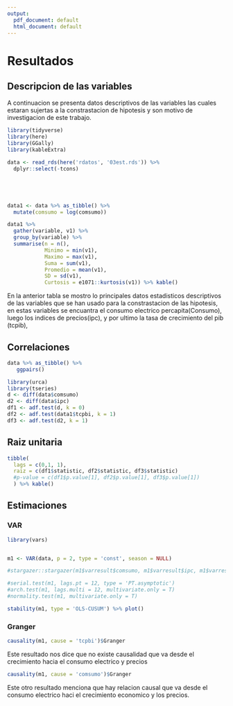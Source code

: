 ```yaml
---
output:
  pdf_document: default
  html_document: default
---
```

# Resultados 

<!-- 4 paginas -->
<!-- Estimaciones: tablas, graficos(como se grafica los resultados o son las pruebas de hipotesis o el smooth presenciado?) -->
<!-- Pruebas de hipotesis, nivel de confiabilidad de los resultados  -->


## Descripcion de las variables 

A continuacion se presenta datos descriptivos de las variables las cuales estaran sujertas a la constrastacion 
de hipotesis y son motivo de investigacion de este trabajo.


```r
library(tidyverse)
library(here)
library(GGally)
library(kableExtra)

data <- read_rds(here('rdatos', '03est.rds')) %>% 
  dplyr::select(-tcons)





data1 <- data %>% as_tibble() %>% 
  mutate(comsumo = log(comsumo))

data1 %>% 
  gather(variable, v1) %>% 
  group_by(variable) %>% 
  summarise(n = n(), 
            Minimo = min(v1),
            Maximo = max(v1),
            Suma = sum(v1), 
            Promedio = mean(v1), 
            SD = sd(v1), 
            Curtosis = e1071::kurtosis(v1)) %>% kable()

```

En la anterior tabla se mostro lo principales datos estadisticos descriptivos de las variables que se han usado para la constrastacion de las hipotesis, en estas variables se encuantra el consumo electrico percapita(Consumo), luego los indices de precios(ipc), y por ultimo la tasa de crecimiento del pib (tcpib), 


## Correlaciones 

```r
data %>% as_tibble() %>% 
   ggpairs()
```
```r
library(urca)
library(tseries)
d <- diff(data$comsumo)
d2 <- diff(data$ipc)
df1 <- adf.test(d, k = 0)
df2 <- adf.test(data1$tcpbi, k = 1)
df3 <- adf.test(d2, k = 1)
```

## Raiz unitaria 


```r
tibble(
  lags = c(0,1, 1),
  raiz = c(df1$statistic, df2$statistic, df3$statistic)
  #p-value = c(df1$p.value[1], df2$p.value[1], df3$p.value[1])
  ) %>% kable()

```






## Estimaciones 
<!--
### Minimos cuadrados ordinarios

```r
data %>% names 
m1 <-  lm(tcpbi ~ comsumo + ipc, data = data)

m1 %>% stargazer::stargazer(column.labels = c('MCO') )
```
-->

### VAR

```r
library(vars)


m1 <- VAR(data, p = 2, type = 'const', season = NULL)

#stargazer::stargazer(m1$varresult$comsumo, m1$varresult$ipc, m1$varresult$tcpbi)

```

\begin{table}[!htbp] \centering 
  \caption{} 
  \label{} 
\begin{tabular}{@{\extracolsep{5pt}}lccc} 
\\[-1.8ex]\hline 
\hline \\[-1.8ex] 
 & \multicolumn{3}{c}{\textit{Dependent variable:}} \\ 
\cline{2-4} 
\\[-1.8ex] & \multicolumn{3}{c}{y} \\ 
\\[-1.8ex] & (consumo) & (ipc) & (tcpbi)\\ 
\hline \\[-1.8ex] 
 comsumo.l1 & 0.608$^{***}$ & 0.007 & $-$0.001 \\ 
  & (0.104) & (0.007) & (0.005) \\ 
  & & & \\ 
 tcpbi.l1 & $-$1.604 & $-$0.118 & $-$0.447$^{***}$ \\ 
  & (2.247) & (0.149) & (0.106) \\ 
  & & & \\ 
 ipc.l1 & 3.896$^{***}$ & 0.940$^{***}$ & 0.058 \\ 
  & (1.454) & (0.097) & (0.069) \\ 
  & & & \\ 
 comsumo.l2 & 0.348$^{***}$ & $-$0.003 & $-$0.002 \\ 
  & (0.102) & (0.007) & (0.005) \\ 
  & & & \\ 
 tcpbi.l2 & $-$1.049 & $-$0.060 & $-$0.272$^{***}$ \\ 
  & (1.905) & (0.126) & (0.090) \\ 
  & & & \\ 
 ipc.l2 & $-$2.689$^{*}$ & $-$0.091 & 0.001 \\ 
  & (1.463) & (0.097) & (0.069) \\ 
  & & & \\ 
 const & $-$13.034 & 6.064$^{**}$ & $-$0.460 \\ 
  & (37.823) & (2.510) & (1.784) \\ 
  & & & \\ 
\hline \\[-1.8ex] 
Observations & 117 & 117 & 117 \\ 
R$^{2}$ & 0.993 & 0.967 & 0.215 \\ 
Adjusted R$^{2}$ & 0.993 & 0.965 & 0.172 \\ 
Residual Std. Error (df = 110) & 24.882 & 1.651 & 1.173 \\ 
F Statistic (df = 6; 110) & 2,756.900$^{***}$ & 533.881$^{***}$ & 5.024$^{***}$ \\ 
\hline 
\hline \\[-1.8ex] 
\textit{Note:}  & \multicolumn{3}{r}{$^{*}$p$<$0.1; $^{**}$p$<$0.05; $^{***}$p$<$0.01} \\ 
\end{tabular} 
\end{table} 


```r

#serial.test(m1, lags.pt = 12, type = 'PT.asymptotic')
#arch.test(m1, lags.multi = 12, multivariate.only = T)
#normality.test(m1, multivariate.only = T)

stability(m1, type = 'OLS-CUSUM') %>% plot()
```

### Granger

```r
causality(m1, cause = 'tcpbi')$Granger
```

Este resultado nos dice que no existe causalidad que va desde el crecimiento hacia el consumo electrico y precios

```r
causality(m1, cause = 'comsumo')$Granger
```
Este otro resultado menciona que hay relacion causal que va desde el consumo electrico haci el crecimiento economico y los precios.


<!---
### Impulso respuesta

```r


irf(m1, impulse = 'tcpbi', response = 'comsumo', n.ahead = 20, boot =T) %>% plot
irf(m1, impulse = 'comsumo', response = 'tcpbi', n.ahead = 20, boot =T) %>% plot
```
-->

